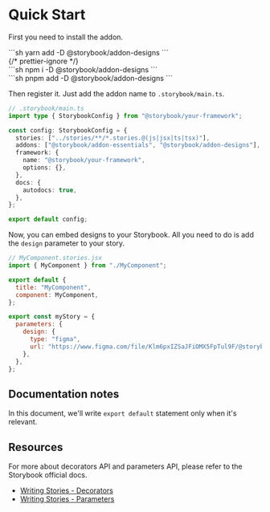 
<Meta title="Docs/Quick start" />

# Quick Start

First you need to install the addon.

<TabsState initial="yarn">
  <div id="yarn" title="Yarn">
    <div>
      ```sh
      yarn add -D @storybook/addon-designs
      ```
    </div>
  </div>

<div id="npm" title="NPM">
  {/* prettier-ignore */}
  <div>
    ```sh
    npm i -D @storybook/addon-designs
    ```
  </div>
</div>

  <div id="pnpm" title="PNPM">
    <div>
      ```sh
      pnpm add -D @storybook/addon-designs
      ```
    </div>
  </div>
</TabsState>

Then register it.
Just add the addon name to `.storybook/main.ts`.

```ts
// .storybook/main.ts
import type { StorybookConfig } from "@storybook/your-framework";

const config: StorybookConfig = {
  stories: ["../stories/**/*.stories.@(js|jsx|ts|tsx)"],
  addons: ["@storybook/addon-essentials", "@storybook/addon-designs"],
  framework: {
    name: "@storybook/your-framework",
    options: {},
  },
  docs: {
    autodocs: true,
  },
};

export default config;
```

Now, you can embed designs to your Storybook.
All you need to do is add the `design` parameter to your story.

```js
// MyComponent.stories.jsx
import { MyComponent } from "./MyComponent";

export default {
  title: "MyComponent",
  component: MyComponent,
};

export const myStory = {
  parameters: {
    design: {
      type: "figma",
      url: "https://www.figma.com/file/Klm6pxIZSaJFiOMX5FpTul9F/@storybook/addon-designs-sample",
    },
  },
};
```

## Documentation notes

In this document, we'll write `export default` statement only when it's relevant.

[csf-docs]: https://storybook.js.org/docs/formats/component-story-format/

## Resources

For more about decorators API and parameters API, please refer to the Storybook official docs.

- [Writing Stories - Decorators][sb-docs-decorators]
- [Writing Stories - Parameters][sb-docs-parameters]

[sb-docs-decorators]: https://storybook.js.org/docs/react/writing-stories/decorators
[sb-docs-parameters]: https://storybook.js.org/docs/react/writing-stories/parameters
